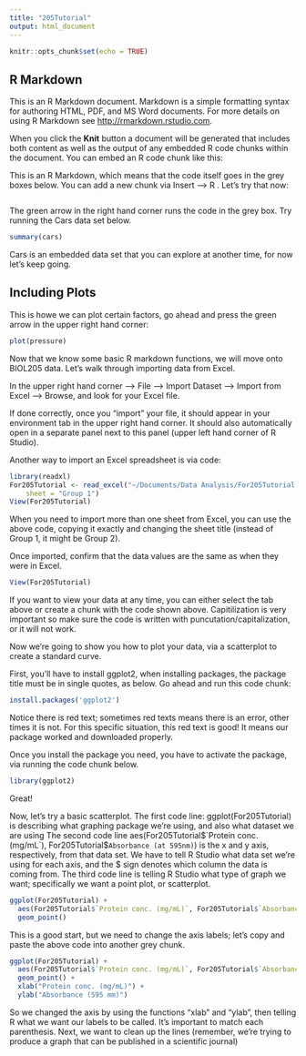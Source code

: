 ```yaml
---
title: "205Tutorial"
output: html_document
---
```


```r
knitr::opts_chunk$set(echo = TRUE)
```

## R Markdown

This is an R Markdown document. Markdown is a simple formatting syntax for authoring HTML, PDF, and MS Word documents. For more details on using R Markdown see <http://rmarkdown.rstudio.com>.

When you click the **Knit** button a document will be generated that includes both content as well as the output of any embedded R code chunks within the document. You can embed an R code chunk like this:

This is an R Markdown, which means that the code itself goes in the grey boxes below. You can add a new chunk via Insert --> R . Let's try that now:

```r

```

The green arrow in the right hand corner runs the code in the grey box. Try running the Cars data set below.

```r
summary(cars)
```

Cars is an embedded data set that you can explore at another time, for now let's keep going.

## Including Plots

This is howe we can plot certain factors, go ahead and press the green arrow in the upper right hand corner:

```r
plot(pressure)
```

Now that we know some basic R markdown functions, we will move onto BIOL205 data. Let's walk through importing data from Excel.

In the upper right hand corner --> File --> Import Dataset --> Import from Excel --> Browse, and look for your Excel file.

If done correctly, once you "import" your file, it should appear in your environment tab in the upper right hand corner. It should also automatically open in a separate panel next to this panel (upper left hand corner of R Studio).

Another way to import an Excel spreadsheet is via code:

```r
library(readxl)
For205Tutorial <- read_excel("~/Documents/Data Analysis/For205Tutorial.xlsx", 
    sheet = "Group 1")
View(For205Tutorial)
```

When you need to import more than one sheet from Excel, you can use the above code, copying it exactly and changing the sheet title (instead of Group 1, it might be Group 2).

Once imported, confirm that the data values are the same as when they were in Excel. 

```r
View(For205Tutorial)
```

If you want to view your data at any time, you can either select the tab above or create a chunk with the code shown above. Capitilization is very important so make sure the code is written with puncutation/capitalization, or it will not work.

Now we're going to show you how to plot your data, via a scatterplot to create a standard curve.

First, you'll have to install ggplot2, when installing packages, the package title must be in single quotes, as below. Go ahead and run this code chunk:

```r
install.packages('ggplot2')
```

Notice there is red text; sometimes red texts means there is an error, other times it is not. For this specific situation, this red text is good! It means our package worked and downloaded properly.

Once you install the package you need, you have to activate the package, via running the code chunk below.

```r
library(ggplot2)
```

Great!

Now, let's try a basic scatterplot. The first code line: ggplot(For205Tutorial) is describing what graphing package we're using, and also what dataset we are using
The second code line aes(For205Tutorial$`Protein conc. (mg/mL`), For205Tutorial$`Absorbance (at 595nm)`) is the x and y axis, respectively, from that data set. We have to tell R Studio what data set we're using for each axis, and the $ sign denotes which column the data is coming from. 
The third code line is telling R Studio what type of graph we want; specifically we want a point plot, or scatterplot. 

```r
ggplot(For205Tutorial) +
  aes(For205Tutorial$`Protein conc. (mg/mL)`, For205Tutorial$`Absorbance (at 595 nm)`) +
  geom_point()
```

This is a good start, but we need to change the axis labels; let's copy and paste the above code into another grey chunk. 

```r
ggplot(For205Tutorial) +
  aes(For205Tutorial$`Protein conc. (mg/mL)`, For205Tutorial$`Absorbance (at 595 nm)`) +
  geom_point() +
  xlab("Protein conc. (mg/mL)") +
  ylab("Absorbance (595 mm)")
```

So we changed the axis by using the functions "xlab" and "ylab", then telling R what we want our labels to be called. It's important to match each parenthesis. Next, we want to clean up the lines (remember, we're trying to produce a graph that can be published in a scientific journal)

